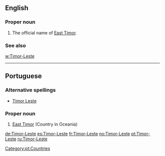 ==English==

===Proper noun===
{{en-proper noun}}

# The official name of [[East Timor]].

===See also===
[[w:Timor-Leste]]

----

==Portuguese==

===Alternative spellings===
* [[Timor Leste]]

===Proper noun===
{{infl|pt|proper noun}}

# [[East Timor]] (Country in Oceania)

[[Category:pt:Countries]]

[[de:Timor-Leste]]
[[es:Timor-Leste]]
[[fr:Timor-Leste]]
[[no:Timor-Leste]]
[[pt:Timor-Leste]]
[[ru:Timor-Leste]]